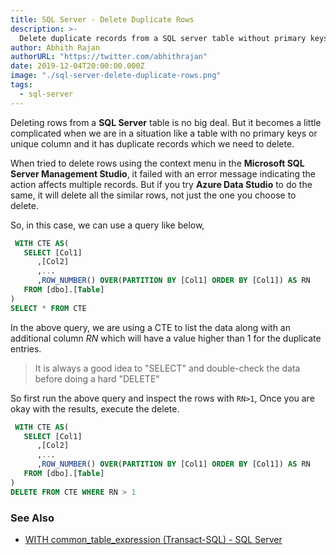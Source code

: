 ```yaml
---
title: SQL Server - Delete Duplicate Rows
description: >-
  Delete duplicate records from a SQL server table without primary keys or any unique columns.
author: Abhith Rajan
authorURL: "https://twitter.com/abhithrajan"
date: 2019-12-04T20:00:00.000Z
image: "./sql-server-delete-duplicate-rows.png"
tags:
  - sql-server
---
```


Deleting rows from a **SQL Server** table is no big deal. But it becomes a little complicated when we are in a situation like a table with no primary keys or unique column and it has duplicate records which we need to delete.

When tried to delete rows using the context menu in the **Microsoft SQL Server Management Studio**, it failed with an error message indicating the action affects multiple records.
But if you try **Azure Data Studio** to do the same, it will delete all the similar rows, not just the one you choose to delete.

So, in this case, we can use a query like below,

```sql
 WITH CTE AS(
   SELECT [Col1]
      ,[Col2]
      ,...
      ,ROW_NUMBER() OVER(PARTITION BY [Col1] ORDER BY [Col1]) AS RN
   FROM [dbo].[Table]
)
SELECT * FROM CTE
```

In the above query, we are using a CTE to list the data along with an additional column _RN_ which will have a value higher than 1 for the duplicate entries.

> It is always a good idea to "SELECT" and double-check the data before doing a hard "DELETE"

So first run the above query and inspect the rows with `RN>1`,
Once you are okay with the results, execute the delete.

```sql
 WITH CTE AS(
   SELECT [Col1]
      ,[Col2]
      ,...
      ,ROW_NUMBER() OVER(PARTITION BY [Col1] ORDER BY [Col1]) AS RN
   FROM [dbo].[Table]
)
DELETE FROM CTE WHERE RN > 1
```

### See Also

- [WITH common_table_expression (Transact-SQL) - SQL Server](https://docs.microsoft.com/en-us/sql/t-sql/queries/with-common-table-expression-transact-sql?view=sql-server-ver15)
